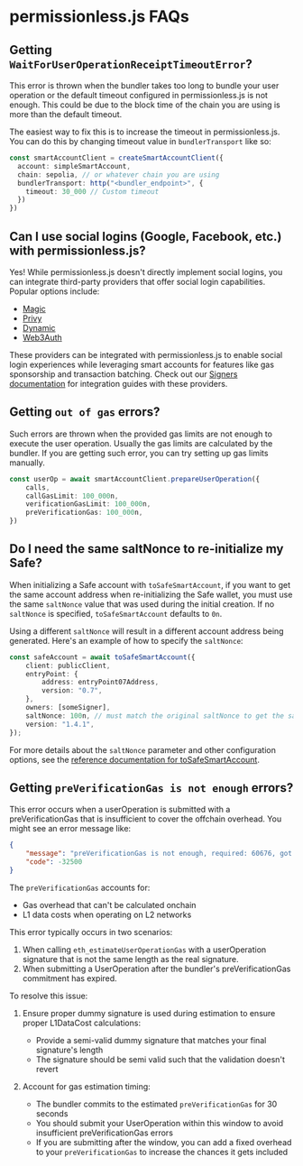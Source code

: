 
<VersionWarning version="0.2" />

# permissionless.js FAQs

## Getting `WaitForUserOperationReceiptTimeoutError`?

This error is thrown when the bundler takes too long to bundle your user operation or the default timeout configured in permissionless.js is not enough.
This could be due to the block time of the chain you are using is more than the default timeout.

The easiest way to fix this is to increase the timeout in permissionless.js. You can do this by changing timeout value in `bundlerTransport` like so:

```typescript
const smartAccountClient = createSmartAccountClient({
  account: simpleSmartAccount,
  chain: sepolia, // or whatever chain you are using
  bundlerTransport: http("<bundler_endpoint>", {
    timeout: 30_000 // Custom timeout
  })
})
```

## Can I use social logins (Google, Facebook, etc.) with permissionless.js?

Yes! While permissionless.js doesn't directly implement social logins, you can integrate third-party providers that offer social login capabilities. Popular options include:

- [Magic](https://magic.link)
- [Privy](https://privy.io)
- [Dynamic](https://www.dynamic.xyz)
- [Web3Auth](https://web3auth.io)

These providers can be integrated with permissionless.js to enable social login experiences while leveraging smart accounts for features like gas sponsorship and transaction batching. Check out our [Signers documentation](/permissionless/how-to/signers) for integration guides with these providers.

## Getting `out of gas` errors?

Such errors are thrown when the provided gas limits are not enough to execute the user operation. Usually the gas limits are calculated by the bundler. If you are getting such error, you can try setting up gas limits manually.

```typescript
const userOp = await smartAccountClient.prepareUserOperation({
    calls,
    callGasLimit: 100_000n,
    verificationGasLimit: 100_000n,
    preVerificationGas: 100_000n,
})
```

## Do I need the same saltNonce to re-initialize my Safe?

When initializing a Safe account with `toSafeSmartAccount`, if you want to get the same account address when re-initializing the Safe wallet, you must use the same `saltNonce` value that was used during the initial creation. If no `saltNonce` is specified, `toSafeSmartAccount` defaults to `0n`.

Using a different `saltNonce` will result in a different account address being generated. Here's an example of how to specify the `saltNonce`:

```typescript
const safeAccount = await toSafeSmartAccount({
    client: publicClient,
    entryPoint: {
        address: entryPoint07Address,
        version: "0.7",
    },
    owners: [someSigner],
    saltNonce: 100n, // must match the original saltNonce to get the same address
    version: "1.4.1",
});
```

For more details about the `saltNonce` parameter and other configuration options, see the [reference documentation for toSafeSmartAccount](/permissionless/reference/accounts/toSafeSmartAccount#saltnonce).

## Getting `preVerificationGas is not enough` errors?

This error occurs when a userOperation is submitted with a preVerificationGas that is insufficient to cover the offchain overhead.
You might see an error message like:

```json
{
    "message": "preVerificationGas is not enough, required: 60676, got: 48550",
    "code": -32500
}
```

The `preVerificationGas` accounts for:
- Gas overhead that can't be calculated onchain
- L1 data costs when operating on L2 networks

This error typically occurs in two scenarios:

1. When calling `eth_estimateUserOperationGas` with a userOperation signature that is not the same length as the real signature.
2. When submitting a UserOperation after the bundler's preVerificationGas commitment has expired.

To resolve this issue:

1. Ensure proper dummy signature is used during estimation to ensure proper L1DataCost calculations:
   - Provide a semi-valid dummy signature that matches your final signature's length
   - The signature should be semi valid such that the validation doesn't revert

2. Account for gas estimation timing:
   - The bundler commits to the estimated `preVerificationGas` for 30 seconds
   - You should submit your UserOperation within this window to avoid insufficient preVerificationGas errors
   - If you are submitting after the window, you can add a fixed overhead to your `preVerificationGas` to increase the chances it gets included
